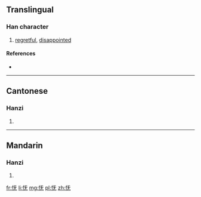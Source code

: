 {{also|憮}}
==Translingual==

===Han character===
{{Han char|rn=61|rad=心|as=04|sn=7|four=|canj=心一大山 (PMKU)|ids=⿰[[忄]][[无]]}}

# [[regretful]], [[disappointed]]

====References====
* {{Han ref|kx=0379.071|hdz=42275.110|uh=6003|ud=24579}}

----

==Cantonese==

===Hanzi===
{{yue-hanzi|jyut=|y=mou5|tra=憮}}

# {{defn|lang=yue|sort=心04}}

----

==Mandarin==

===Hanzi===
{{cmn-hanzi|tra=憮|pin=[[wǔ]] ([[wu3]])|wg=wu<sup>3</sup>}}

# {{defn|lang=cmn|sort=心04}}

[[fr:怃]]
[[li:怃]]
[[mg:怃]]
[[pl:怃]]
[[zh:怃]]
